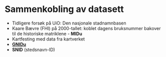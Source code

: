 # Sammenkobling av datasett
- Tidligere forsøk på UiO: Den nasjonale stadnamnbasen
- Kaare Bævre (FHI) på 2000-tallet: koblet dagens bruksnummer bakover til de historiske matriklene - **MIDu**
- Kartfesting med data fra kartverket
- [**GNIDu**](/search?nav=filters&misc.GNIDu=17210029&facet=midu&zoom=16.5&center=63.79715430162004%2C11.559899659083978)
- **SNID** (stedsnavn-ID)
